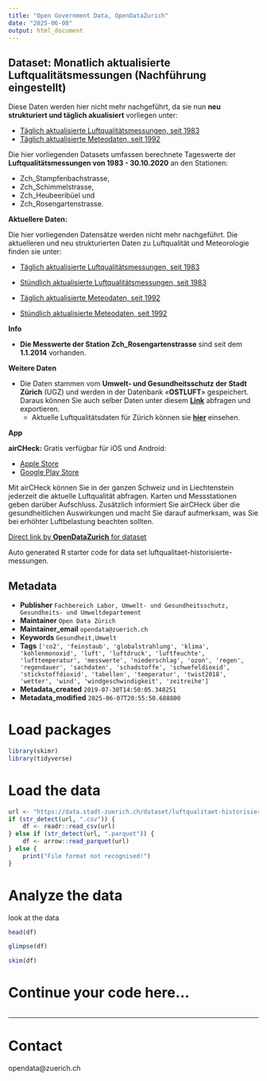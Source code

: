 ```yaml
---
title: "Open Government Data, OpenDataZurich"
date: "2025-06-08"
output: html_document
---
```


## Dataset: Monatlich aktualisierte Luftqualitätsmessungen (Nachführung eingestellt)

Diese Daten werden hier nicht mehr nachgeführt, da sie nun **neu strukturiert und täglich akualisiert** vorliegen unter:

- [Täglich aktualisierte Luftqualitätsmessungen, seit 1983](https://data.stadt-zuerich.ch/dataset/ugz_luftschadstoffmessung_tageswerte)
- [Täglich aktualisierte Meteodaten, seit 1992](https://data.stadt-zuerich.ch/dataset/ugz_meteodaten_tagesmittelwerte)

Die hier vorliegenden Datasets umfassen berechnete Tageswerte der **Luftqualitätsmessungen von 1983 - 30.10.2020** an den Stationen: 

- Zch_Stampfenbachstrasse, 
- Zch_Schimmelstrasse, 
- Zch_Heubeeribüel und 
- Zch_Rosengartenstrasse.

**Aktuellere Daten:**

Die hier vorliegenden Datensätze werden nicht mehr nachgeführt. Die aktuelleren und neu strukturierten Daten zu Luftqualität und Meteorologie finden sie unter:

- [Täglich aktualisierte Luftqualitätsmessungen, seit 1983](https://data.stadt-zuerich.ch/dataset/ugz_luftschadstoffmessung_tageswerte)
- [Stündlich aktualisierte Luftqualitätsmessungen, seit 1983](https://data.stadt-zuerich.ch/dataset/ugz_luftschadstoffmessung_stundenwerte)

-  [Täglich aktualisierte Meteodaten, seit 1992](https://data.stadt-zuerich.ch/dataset/ugz_meteodaten_tagesmittelwerte)
- [Stündlich aktualisierte Meteodaten, seit 1992](https://data.stadt-zuerich.ch/dataset/ugz_meteodaten_stundenmittelwerte)

**Info**

* **Die Messwerte der Station Zch_Rosengartenstrasse** sind seit dem **1.1.2014** vorhanden.

**Weitere Daten**

* Die Daten stammen vom **Umwelt- und Gesundheitsschutz der Stadt Zürich** (UGZ) und werden in der Datenbank «**OSTLUFT**» gespeichert. Daraus können Sie auch selber Daten unter diesem [**Link**](https://www.ostluft.ch/index.php?id=datenabfragen) abfragen und exportieren.
  * Aktuelle Luftqualitätsdaten für Zürich können sie [**hier**](https://www.stadt-zuerich.ch/de/gesundheit/gesundheitsschutz/luftqualitaet.html) einsehen.

**App**

**airCHeck: **Gratis verfügbar für iOS und Android:

  * [Apple Store](https://itunes.apple.com/ch/app/aircheck/id577766644)
  * [Google Play Store](https://play.google.com/store/apps/details?id=ch.ti.oasi.android.airquality)

Mit airCHeck können Sie in der ganzen Schweiz und in Liechtenstein jederzeit die aktuelle Luftqualität abfragen. Karten und Messstationen geben darüber Aufschluss. Zusätzlich informiert Sie airCHeck über die gesundheitlichen Auswirkungen und macht Sie darauf aufmerksam, was Sie bei erhöhter Luftbelastung beachten sollten.



[Direct link by **OpenDataZurich** for dataset](https://data.stadt-zuerich.ch/dataset/luftqualitaet-historisierte-messungen)

Auto generated R starter code for data set luftqualitaet-historisierte-messungen.

## Metadata

- **Publisher** `Fachbereich Labor, Umwelt- und Gesundheitsschutz, Gesundheits- und Umweltdepartement`
- **Maintainer** `Open Data Zürich`
- **Maintainer_email** `opendata@zuerich.ch`
- **Keywords** `Ge­sund­heit,Umwelt`
- **Tags** `['co2', 'feinstaub', 'globalstrahlung', 'klima', 'kohlenmonoxid', 'luft', 'luftdruck', 'luftfeuchte', 'lufttemperatur', 'messwerte', 'niederschlag', 'ozon', 'regen', 'regendauer', 'sachdaten', 'schadstoffe', 'schwefeldioxid', 'stickstoffdioxid', 'tabellen', 'temperatur', 'twist2018', 'wetter', 'wind', 'windgeschwindigkeit', 'zeitreihe']`
- **Metadata_created** `2019-07-30T14:50:05.348251`
- **Metadata_modified** `2025-06-07T20:55:50.688800`


# Load packages

```r
library(skimr)
library(tidyverse)
```

# Load the data

```r
url <- "https://data.stadt-zuerich.ch/dataset/luftqualitaet-historisierte-messungen/download/ugz_luftqualitaetsmessungen_1983-2011.csv"
if (str_detect(url, ".csv")) {
    df <- readr::read_csv(url)
} else if (str_detect(url, ".parquet")) {
    df <- arrow::read_parquet(url)
} else {
    print("File format not recognised!")
}
```

# Analyze the data

look at the data
```r
head(df)
```

```r
glimpse(df)
```

```r
skim(df)
```

# Continue your code here...

```r

```

------------------------------------------------------------------------

# Contact

opendata@zuerich.ch
